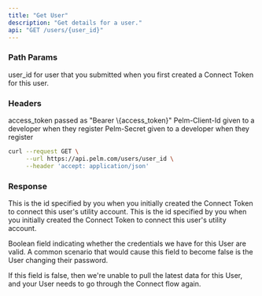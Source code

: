 ```yaml
---
title: "Get User"
description: "Get details for a user."
api: "GET /users/{user_id}"
---
```


### Path Params

<ParamField path="user_id" type="string" required>
  user_id for user that you submitted when you first created a Connect Token for
  this user.
</ParamField>

### Headers

<ParamField header="Authorization" type="string" required>
  access_token passed as "Bearer \{access_token}"
</ParamField>

<ParamField header="Pelm-Client-Id" type="string" required>
  Pelm-Client-Id given to a developer when they register
</ParamField>

<ParamField header="Pelm-Secret" type="string" required>
  Pelm-Secret given to a developer when they register
</ParamField>

<RequestExample>

```bash cURL
curl --request GET \
     --url https://api.pelm.com/users/user_id \
     --header 'accept: application/json'
```

</RequestExample>

### Response

<ResponseField name="id" type="string">
  This is the id specified by you when you initially created the Connect Token
  to connect this user's utility account.
</ResponseField>

<ResponseField name="utility" type="object">
  <Expandable>
    <ResponseField name="id" type="number"></ResponseField>
    <ResponseField name="full_name" type="string"></ResponseField>
  </Expandable>
</ResponseField>

<ResponseField name="utility_username" type="string">
  This is the id specified by you when you initially created the Connect Token
  to connect this user's utility account.
</ResponseField>

<ResponseField name="credentials_valid" type="boolean">

Boolean field indicating whether the credentials we have for this User are
valid. A common scenario that would cause this field to become false is the
User changing their password.

If this field is false, then we're unable to
pull the latest data for this User, and your User needs to go through the
Connect flow again.

</ResponseField>
